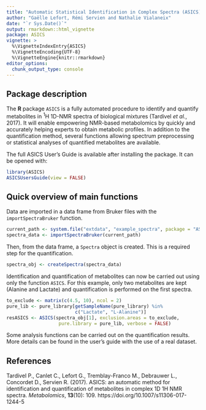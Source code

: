 ```yaml
---
title: "Automatic Statistical Identification in Complex Spectra (ASICS)"
author: "Gaëlle Lefort, Rémi Servien and Nathalie Vialaneix"
date: "`r Sys.Date()`"
output: rmarkdown::html_vignette
package: ASICS
vignette: >
  %\VignetteIndexEntry{ASICS}
  %\VignetteEncoding{UTF-8}
  %\VignetteEngine{knitr::rmarkdown}
editor_options: 
  chunk_output_type: console
---
```


## Package description 
The **R** package `ASICS` is a fully automated procedure to identify and 
quantify metabolites in $^1$H 1D-NMR spectra of biological mixtures 
(Tardivel *et al.*, 2017). It will enable empowering NMR-based metabolomics by 
quickly and accurately helping experts to obtain metabolic profiles. In addition
to the quantification method, several functions allowing spectrum 
preprocessing or statistical analyses of quantified metabolites are available.

The full ASICS User's Guide is available after installing the package. It can be
opened with:

```r
library(ASICS)
ASICSUsersGuide(view = FALSE)
```

## Quick overview of main functions

Data are imported in a data frame from Bruker files with the 
`importSpectraBruker` function.
```r
current_path <- system.file("extdata", "example_spectra", package = "ASICS")
spectra_data <- importSpectraBruker(current_path)
```

Then, from the data frame, a `Spectra` object is created. This is a required 
step for the quantification.
```r
spectra_obj <- createSpectra(spectra_data)
```

Identification and quantification of metabolites can now be carried out using 
only the function `ASICS`. For this example, only two metabolites are kept 
(Alanine and Lactate) and quantification is performed on the first spectra.
```r
to_exclude <- matrix(c(4.5, 10), ncol = 2)
pure_lib <- pure_library[getSampleName(pure_library) %in%
                         c("Lactate", "L-Alanine")]
resASICS <- ASICS(spectra_obj[1], exclusion.areas = to_exclude,
                   pure.library = pure_lib, verbose = FALSE)
```

Some analysis functions can be carried out on the quantification results. More
details can be found in the user's guide with the use of a real dataset.

## References
Tardivel P., Canlet C., Lefort G., Tremblay-Franco M., Debrauwer L., Concordet 
D., Servien R. (2017). ASICS: an automatic method for identification and 
quantification of metabolites in complex 1D 1H NMR spectra. *Metabolomics*,
**13**(10): 109. https://doi.org/10.1007/s11306-017-1244-5

